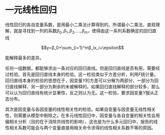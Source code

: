 # 一元线性回归 {#SimpleLinearRegression}

线性回归的各自变量系数，是用最小二乘法计算得到的。所谓最小二乘法，直观理解，就是寻找到一列的系数$β_0,β_1,β_2,…,β_m$，使得由这一系列系数确定的回归直线

$$y=β_0+\sum_{i=1}^mβ_ix_i+\epsilon$$

能解释最多的差异。

任何一组数据，都能够求出一条对应的回归直线。但是回归直线是否有用，需要经过检验。首先是回归直线本身的检验。这一检验类似于方差分析，利用$F$统计量。回归直线本身的检验的思想在于，因变量$Y$的方差可以分解为两部分，一部分为回归直线解释，另一部分为剩余的未被解释的。如果回归直线解释的部分较多，那么可以认为回归直线有统计显著性，反之则认为无。这一检验，要求因变量$Y$服从正态分布。

其次是因变量与各因变量的线性相关性的检验。如果自变量与因变量无线性相关性，则需要从模型中剔除之。在多元线性回归中，因变量与各自变量的相关性会用偏相关分析（目的在于消除共线性的影响），这也是为什么多元回归中，报告的线性相关系数可能会与两个变量直接用相关命令求得的线性相关系数不等的原因。

